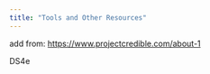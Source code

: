 ```yaml
---
title: "Tools and Other Resources"
---
```


add from: <https://www.projectcredible.com/about-1>

DS4e

